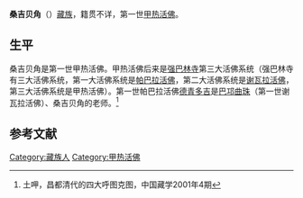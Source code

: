 '''桑吉贝角'''（{{bd|？||？|}}）[[藏族|藏族]]，籍贯不详，第一世[[甲热活佛|甲热活佛]]。

==生平==
桑吉贝角是第一世甲热活佛。甲热活佛后来是[[强巴林寺|强巴林寺]]第三大活佛系统（强巴林寺有三大活佛系统，第一大活佛系统是[[帕巴拉活佛|帕巴拉活佛]]，第二大活佛系统是[[谢瓦拉活佛|谢瓦拉活佛]]，第三大活佛系统是甲热活佛）。第一世帕巴拉活佛[[帕巴拉·德青多吉|德青多吉]]是[[巴邛曲珠|巴邛曲珠]]（第一世谢瓦拉活佛）、桑吉贝角的老师。<ref>土呷，昌都清代的四大呼图克图，中国藏学2001年4期</ref>

==参考文献==
{{reflist}}

[[Category:藏族人|Category:藏族人]]
[[Category:甲热活佛|Category:甲热活佛]]